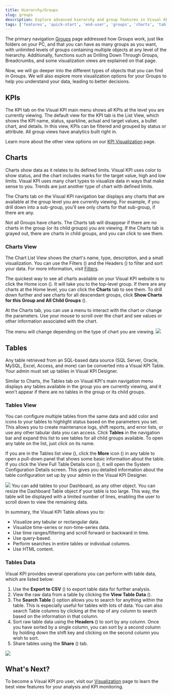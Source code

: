 ```yaml
---
title: Hierarchy/Groups
slug: groups
description: Explore advanced hierarchy and group features in Visual KPI, including managing KPIs, charts, and tables within groups for efficient data visualization and decision-making.
tags: ['features', 'quick-start', 'end-user', 'groups', 'charts', 'tables', 'visualizations', 'data-management']
---
```


<head>
  <title>Hierarchy/Groups</title>
  <meta name="keywords" content="Visual KPI, hierarchy, groups, end-user guide, KPI visualization, charts, tables, data management, filters, navigation, advanced features, monitoring tools"/>
</head>


The primary navigation [Groups](/end-user/basic-navigation/groups) page addressed how Groups work, just like folders on your PC, and that you can have as many groups as you want, with unlimited levels of groups containing multiple objects at any level of the hierarchy. Additionally, functions such as Drilling Down Through Groups, Breadcrumbs, and some visualization views are explained on that page.

Now, we will go deeper into the different types of objects that you can find in Groups. We will also explore more visualization options for your Groups to help you understand your data, leading to better decisions.

## KPIs

The KPI tab on the Visual KPI main menu shows all KPIs at the level you are currently viewing. The default view for the KPI tab is the List View, which shows the KPI name, status, sparkline, actual and target values, a bullet chart, and details. In this view, KPIs can be filtered and grouped by status or attribute. All group views have analytics built right in.

Learn more about the other view options on our [KPI Visualization](/end-user/features/visualizations/kpis) page.

## Charts

Charts show data as it relates to its defined limits. Visual KPI uses color to show status, and the chart includes marks for the target value, high and low limits. Visual KPI uses many chart types to visualize data in ways that make sense to you. Trends are just another type of chart with defined limits.

The Charts tab on the Visual KPI navigation bar displays any charts that are available at the group level you are currently viewing. For example, if you drill down into a sub-group, you'll see only charts for that sub-group, if there are any.

<Callout type="info" title="Viewing Charts">
Not all Groups have charts. The Charts tab will disappear if there are no charts in the group (or its child groups) you are viewing. If the Charts tab is grayed out, there are charts in child groups, and you can click to see them.
</Callout>

### Charts View

The Chart List View shows the chart's name, type, description, and a small visualization. You can use the Filters (<SvgFont icon="184"/>) and the Headers (<SvgFont icon="252"/>) to filter and sort your data. For more information, visit [Filters](/end-user/basic-navigation/visualization/#filters).

The quickest way to see all charts available on your Visual KPI website is to click the Home icon (<SvgFont icon="266"/>). It will take you to the top-level group. If there are any charts at the Home level, you can click the **Charts** tab to see them. To drill down further and see charts for all descendant groups, click **Show Charts for this Group and All Child Groups** (<SvgFont icon="208"/>).

At the Charts tab, you can use a menu to interact with the chart or change the parameters. Use your mouse to scroll over the chart and see values or other information associated with the chart.

<Callout type="info" title="Menu Changes">
The menu will change depending on the type of chart you are viewing.
</Callout>

<Image src="media/end-user/features/groups/charts-view.gif"/>

## Tables

Any table retrieved from an SQL-based data source (SQL Server, Oracle, MySQL, Excel, Access, and more) can be converted into a Visual KPI Table. Your admin must set up tables in Visual KPI Designer.

Similar to Charts, the Tables tab on Visual KPI's main navigation menu displays any tables available in the group you are currently viewing, and it won't appear if there are no tables in the group or its child groups.

### Tables View

You can configure multiple tables from the same data and add color and icons to your tables to highlight status based on the parameters you set. This allows you to create maintenance logs, shift reports, and error lists, or use any other tabular data you can access. Click **Tables** in the navigation bar and expand this list to see tables for all child groups available. To open any table on the list, just click on its name.

If you are in the Tables list view (<SvgFont icon="206"/>), click the **More** icon (<SvgFont icon="128"/>) in any table to open a pull-down panel that shows some basic information about the table. If you click the View Full Table Details icon (<SvgFont icon="127"/>), it will open the System Configuration Details screen. This gives you detailed information about the table configuration set up by your admin in the Visual KPI Designer.

<Image src="media/end-user/features/groups/tables-view.gif"/>

<Callout type="info" title="Tables in your Dashboard">
You can add tables to your Dashboard, as any other object. You can resize the Dashboard Table object if your table is too large. This way, the table will be displayed with a limited number of lines, enabling the user to scroll down to view the remaining data.
</Callout>

In summary, the Visual KPI Table allows you to:

- Visualize any tabular or rectangular data.
- Visualize time-series or non-time-series data.
- Use time ranges/filtering and scroll forward or backward in time.
- Use query-based.
- Perform searches in entire tables or individual columns.
- Use HTML content.

### Tables Data

Visual KPI provides several operations you can perform with table data, which are listed below:

1. Use the **Export to CSV** (<SvgFont icon="182"/>) to export table data for further analysis.
2. View the raw data from a table by clicking the **View Table Data** (<SvgFont icon="232"/>).
3. The **Search Table** (<SvgFont icon="125"/>) option allows you to search for anything within the table. This is especially useful for tables with lots of data. You can also search Table columns by clicking at the top of any column to search based on the information in that column.
4. Sort raw table data using the **Headers** (<SvgFont icon="252"/>) to sort by any column. Once you have sorted by a single column, you can sort by a second column by holding down the shift key and clicking on the second column you wish to sort.
5. Share tables using the **Share** (<SvgFont icon="17"/>) tab.

<Image src="media/end-user/features/groups/tables-data.png"/>

## What's Next?

To become a Visual KPI pro user, visit our [Visualization](/end-user/features/visualizations/overview) page to learn the best view features for your analysis and KPI monitoring.